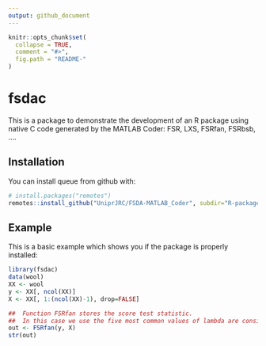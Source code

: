 ```yaml
---
output: github_document
---
```


<!-- README.md is generated from README.Rmd. Please edit that file -->

```r
knitr::opts_chunk$set(
  collapse = TRUE,
  comment = "#>",
  fig.path = "README-"
)
```

# fsdac

This is a package to demonstrate the development of an R package using native 
C code generated by the MATLAB Coder: FSR, LXS, FSRfan, FSRbsb, ....

## Installation

You can install queue from github with:

```r
# install.packages("remotes")
remotes::install_github("UniprJRC/FSDA-MATLAB_Coder", subdir="R-package")
```

## Example

This is a basic example which shows you if the package is properly installed:

```r
library(fsdac)
data(wool)
XX <- wool
y <- XX[, ncol(XX)]
X <- XX[, 1:(ncol(XX)-1), drop=FALSE]

##  Function FSRfan stores the score test statistic.
##  In this case we use the five most common values of lambda are considered
out <- FSRfan(y, X)
str(out)

```
